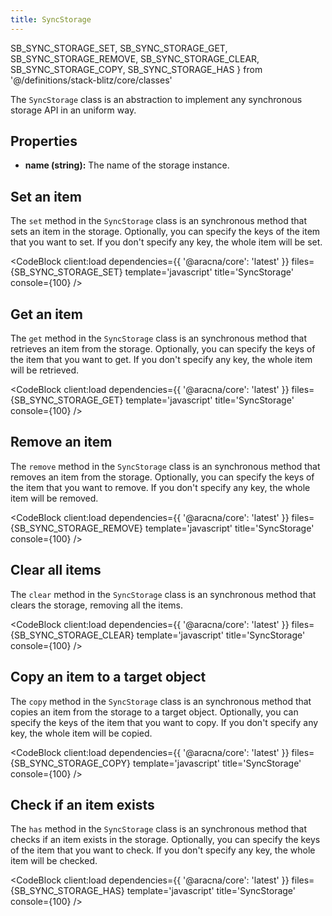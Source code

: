 ```yaml
---
title: SyncStorage
---
```


  SB_SYNC_STORAGE_SET,
  SB_SYNC_STORAGE_GET,
  SB_SYNC_STORAGE_REMOVE,
  SB_SYNC_STORAGE_CLEAR,
  SB_SYNC_STORAGE_COPY,
  SB_SYNC_STORAGE_HAS
} from '@/definitions/stack-blitz/core/classes'

The `SyncStorage` class is an abstraction to implement any synchronous storage API in an uniform way.

## Properties

- **name (string):** The name of the storage instance.

## Set an item

The `set` method in the `SyncStorage` class is an synchronous method that sets an item in the storage. Optionally, you can specify the keys of the item that you want to set. If you don't specify any key, the whole item will be set.

<CodeBlock client:load dependencies={{ '@aracna/core': 'latest' }} files={SB_SYNC_STORAGE_SET} template='javascript' title='SyncStorage' console={100} />

## Get an item

The `get` method in the `SyncStorage` class is an synchronous method that retrieves an item from the storage. Optionally, you can specify the keys of the item that you want to get. If you don't specify any key, the whole item will be retrieved.

<CodeBlock client:load dependencies={{ '@aracna/core': 'latest' }} files={SB_SYNC_STORAGE_GET} template='javascript' title='SyncStorage' console={100} />

## Remove an item

The `remove` method in the `SyncStorage` class is an synchronous method that removes an item from the storage. Optionally, you can specify the keys of the item that you want to remove. If you don't specify any key, the whole item will be removed.

<CodeBlock client:load dependencies={{ '@aracna/core': 'latest' }} files={SB_SYNC_STORAGE_REMOVE} template='javascript' title='SyncStorage' console={100} />

## Clear all items

The `clear` method in the `SyncStorage` class is an synchronous method that clears the storage, removing all the items.

<CodeBlock client:load dependencies={{ '@aracna/core': 'latest' }} files={SB_SYNC_STORAGE_CLEAR} template='javascript' title='SyncStorage' console={100} />

## Copy an item to a target object

The `copy` method in the `SyncStorage` class is an synchronous method that copies an item from the storage to a target object. Optionally, you can specify the keys of the item that you want to copy. If you don't specify any key, the whole item will be copied.

<CodeBlock client:load dependencies={{ '@aracna/core': 'latest' }} files={SB_SYNC_STORAGE_COPY} template='javascript' title='SyncStorage' console={100} />

## Check if an item exists

The `has` method in the `SyncStorage` class is an synchronous method that checks if an item exists in the storage. Optionally, you can specify the keys of the item that you want to check. If you don't specify any key, the whole item will be checked.

<CodeBlock client:load dependencies={{ '@aracna/core': 'latest' }} files={SB_SYNC_STORAGE_HAS} template='javascript' title='SyncStorage' console={100} />
